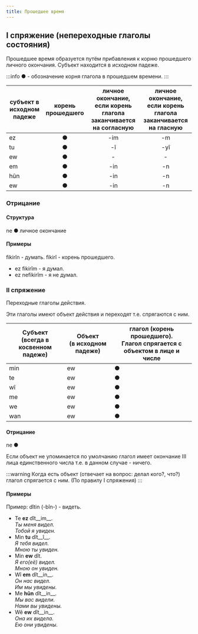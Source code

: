 ```yaml
---
title: Прошедшее время
---
```


## I спряжение (непереходные глаголы состояния)

Прошедшее время образуется путём прибавления к корню прошедшего личного окончания. Субъект находится в исходном падеже.

:::info
● - обозначение корня глагола в прошедшем времени.
:::

|субъект в исходном падеже|корень прошедшего|личное окончание, если корень глагола заканчивается на согласную|личное окончание, если корень глагола заканчивается на гласную|
|-|:-:|:-:|:-:|
|ez|●|-im|-m|
|tu|●|-î|-yî|
|ew|●|-|-|
|em|●|-in|-n|
|hûn|●|-in|-n|
|ew|●|-in|-n|

### Отрицание
#### Структура

ne ● личное окончание

#### Примеры

fikirîn - думать. fikirî - корень прошедшего.

* ez fikirîm - я думал.
* ez nefikirîm - я не думал.

### II спряжение

Переходные глаголы действия.

Эти глаголы имеют объект действия и переходят т.е. спрягаются с ним.

<table>
    <thead>
    <tr>
        <th>Субъект<br/> (всегда в косвенном падеже)</th>
        <th>Объект<br/> (в исходном падеже)</th>
        <th>глагол (корень прошедшего).<br/> Глагол спрягается с объектом в лице и числе</th>
    </tr>
    </thead>
    <tbody>
    <tr>
        <td>min</td>
        <td>ew</td>
        <td align={'center'}>●</td>
    </tr>
    <tr>
        <td>te</td>
        <td>ew</td>
        <td align={'center'}>●</td>
    </tr>
    <tr>
        <td>wî</td>
        <td>ew</td>
        <td align={'center'}>●</td>
    </tr>
    <tr>
        <td>me</td>
        <td>ew</td>
        <td align={'center'}>●</td>
    </tr>
    <tr>
        <td>we</td>
        <td>ew</td>
        <td align={'center'}>●</td>
    </tr>
    <tr>
        <td>wan</td>
        <td>ew</td>
        <td align={'center'}>●</td>
    </tr>
    </tbody>
</table>

#### Отрицание

ne ●

Если объект не упоминается по умолчанию глагол имеет окончание III лица единственного числа т.е. в данном случае - ничего.

:::warning
Когда есть объект (отвечает на вопрос: делал кого?, что?) глагол спрягается с ним. (По правилу I спряжения)
:::

#### Примеры

Пример: dîtin (-bîn-) - видеть.

* Te __ez__ dît__im__.<br/>*Ты меня видел.*<br/>*Тобой я увиден.*
* Min __tu__ dît__î__.<br/>*Я тебя видел.*<br/>*Мною ты увиден.*
* Min __ew__ dît.<br/>*Я его(её) видел.*<br/>*Мною он увиден.*
* Wî __em__ dît__in__.<br/>*Он нас видел.*<br/>*Им мы увидены.*
* Me __hûn__ dît__in__.<br/>*Мы вас видели.*<br/>*Нами вы увидены.*
* Wê __ew__ dît__in__.<br/>*Она их видела.*<br/>*Ею они увидены.*